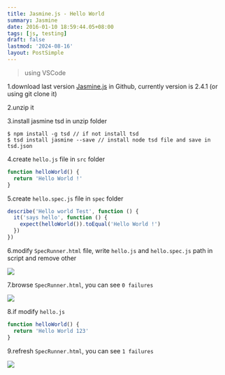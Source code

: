 ```yaml
---
title: Jasmine.js - Hello World
summary: Jasmine
date: 2016-01-10 18:59:44.05+08:00
tags: [js, testing]
draft: false
lastmod: '2024-08-16'
layout: PostSimple
---
```


> using VSCode

1.download last version [Jasmine.js](https://github.com/jasmine/jasmine/releases) in Github, currently version is 2.4.1 (or using git clone it)

2.unzip it

3.install jasmine tsd in unzip folder

```shell
$ npm install -g tsd // if not install tsd
$ tsd install jasmine --save // install node tsd file and save in tsd.json
```

4.create `hello.js` file in `src` folder

```js
function helloWorld() {
  return 'Hello World !'
}
```

5.create `hello.spec.js` file in `spec` folder

```js
describe('Hello world Test', function () {
  it('says hello', function () {
    expect(helloWorld()).toEqual('Hello World !')
  })
})
```

6.modify `SpecRunner.html` file, write `hello.js` and `hello.spec.js` path in script and remove other

![](https://image.cashwu.com/404.webp)

7.browse `SpecRunner.html`, you can see `0 failures`

![](https://image.cashwu.com/404.webp)

8.if modify `hello.js`

```js
function helloWorld() {
  return 'Hello World 123'
}
```

9.refresh `SpecRunner.html`, you can see `1 failures`

![](https://image.cashwu.com/404.webp)
